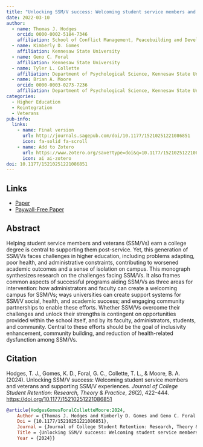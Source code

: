```yaml
---
title: "Unlocking SSM/V success: Welcoming student service members and veterans and supporting SSM/V experiences"
date: 2022-03-10
author:
  - name: Thomas J. Hodges
    orcid: 0000-0002-5184-7346
    affiliation: School of Conflict Management, Peacebuilding and Development, Kennesaw State University
  - name: Kimberly D. Gomes
    affiliation: Kennesaw State University
  - name: Geno C. Foral
    affiliation: Kennesaw State University
  - name: Tyler L. Collette
    affiliation: Department of Psychological Science, Kennesaw State University
  - name: Brian A. Moore
    orcid: 0000-0003-0273-7236
    affiliation: Department of Psychological Science, Kennesaw State University
categories:
  - Higher Education
  - Reintegration
  - Veterans
pub-info:
  links:
    - name: Final version
      url: http://journals.sagepub.com/doi/10.1177/15210251221086851
      icon: fa-solid fa-scroll
    - name: Add to Zotero
      url: https://www.zotero.org/save?type=doi&q=10.1177/15210251221086851
      icon: ai ai-zotero
doi: 10.1177/15210251221086851
---
```


## Links

-   [Paper](http://journals.sagepub.com/doi/10.1177/15210251221086851)
-   [Paywall-Free Paper](https://www.researchgate.net/publication/358824046_Unlocking_SSMV_Success_Welcoming_Student_Service_Members_and_Veterans_and_Supporting_SSMV_Experiences)

## Abstract

Helping student service members and veterans (SSM/Vs) earn a college degree is central to supporting them post-service. Yet, this generation of SSM/Vs faces challenges in higher education, including problems adapting, poor health, and administrative constraints, contributing to worsened academic outcomes and a sense of isolation on campus. This monograph synthesizes research on the challenges facing SSM/Vs. It also frames common aspects of successful programs aiding SSM/Vs as three areas for intervention: how administrators and faculty can create a welcoming campus for SSM/Vs; ways universities can create support systems for SSM/V social, health, and academic success; and engaging community partnerships to enable these efforts. Whether SSM/Vs overcome their challenges and unlock their strengths is contingent on opportunities provided within the school itself, and by its faculty, administrators, students, and community. Central to these efforts should be the goal of inclusivity enhancement, community building, and reduction of health-related dysfunction among SSM/Vs.

## Citation

Hodges, T. J., Gomes, K. D., Foral, G. C., Collette, T. L., & Moore, B. A. (2024). Unlocking SSM/V success: Welcoming student service members and veterans and supporting SSM/V experiences. *Journal of College Student Retention: Research, Theory & Practice*, *26*(2), 422–444. <https://doi.org/10.1177/15210251221086851>

``` bibtex
@article{HodgesGomesForalColletteMoore:2024,
    Author = {Thomas J. Hodges and Kimberly D. Gomes and Geno C. Foral and Tyler L. Collette and Brian A. Moore},
    Doi = {10.1177/15210251221086851},
    Journal = {Journal of College Student Retention: Research, Theory & Practice},
    Title = {Unlocking SSM/V success: Welcoming student service members and veterans and supporting SSM/V experiences},
    Year = {2024}}
```
